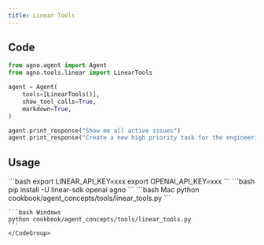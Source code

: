 ```yaml
---
title: Linear Tools
---
```


## Code

```python cookbook/agent_concepts/tools/linear_tools.py
from agno.agent import Agent
from agno.tools.linear import LinearTools

agent = Agent(
    tools=[LinearTools()],
    show_tool_calls=True,
    markdown=True,
)

agent.print_response("Show me all active issues")
agent.print_response("Create a new high priority task for the engineering team")
```

## Usage

<Steps>
  <Snippet file="create-venv-step.mdx" />

  <Step title="Set your Linear API key">
    ```bash
    export LINEAR_API_KEY=xxx
    export OPENAI_API_KEY=xxx
    ```
  </Step>

  <Step title="Install libraries">
    ```bash
    pip install -U linear-sdk openai agno
    ```
  </Step>

  <Step title="Run Agent">
    <CodeGroup>
    ```bash Mac
    python cookbook/agent_concepts/tools/linear_tools.py
    ```

    ```bash Windows
    python cookbook/agent_concepts/tools/linear_tools.py
    ```
    </CodeGroup>
  </Step>
</Steps>
